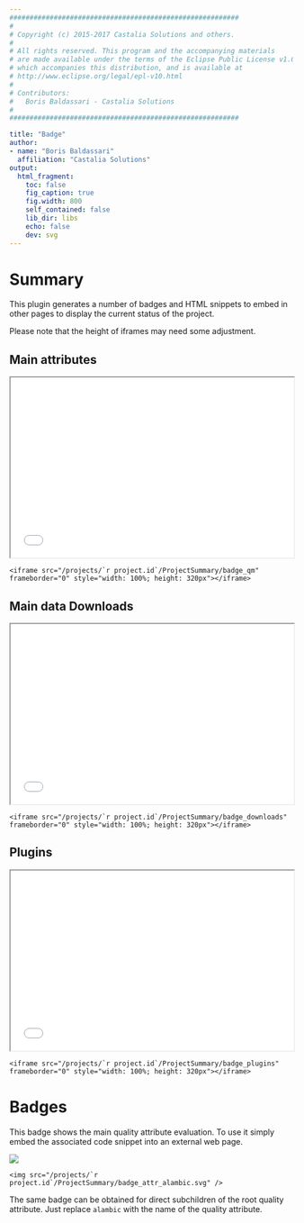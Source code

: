 ```yaml
---
#########################################################
#
# Copyright (c) 2015-2017 Castalia Solutions and others.
#
# All rights reserved. This program and the accompanying materials
# are made available under the terms of the Eclipse Public License v1.0
# which accompanies this distribution, and is available at
# http://www.eclipse.org/legal/epl-v10.html
#
# Contributors:
#   Boris Baldassari - Castalia Solutions
#
#########################################################

title: "Badge"
author:
- name: "Boris Baldassari"
  affiliation: "Castalia Solutions"
output:
  html_fragment:
    toc: false
    fig_caption: true
    fig.width: 800
    self_contained: false
    lib_dir: libs
    echo: false
    dev: svg
---
```


# Summary

This plugin generates a number of badges and HTML snippets to embed in other pages to display the current status of the project.

Please note that the height of iframes may need some adjustment.

<div class="row"><div class="col-md-4">

## Main attributes

<iframe src="/projects/`r project.id`/ProjectSummary/badge_qm" frameborder="1" style="width: 100%; height: 320px" scrolling="no"></iframe>

```<iframe src="/projects/`r project.id`/ProjectSummary/badge_qm" frameborder="0" style="width: 100%; height: 320px"></iframe>```

</div><div class="col-md-4">

## Main data Downloads

<iframe src="/projects/`r project.id`/ProjectSummary/badge_downloads" frameborder="1" style="width: 100%; height: 320px" scrolling="no"></iframe>

```<iframe src="/projects/`r project.id`/ProjectSummary/badge_downloads" frameborder="0" style="width: 100%; height: 320px"></iframe>```

</div><div class="col-md-4">

## Plugins

<iframe src="/projects/`r project.id`/ProjectSummary/badge_plugins" frameborder="1" style="width: 100%; height: 320px" scrolling="no"></iframe>

```<iframe src="/projects/`r project.id`/ProjectSummary/badge_plugins" frameborder="0" style="width: 100%; height: 320px"></iframe>```


</div></div>

# Badges

<div class="row"><div class="col-md-6">

This badge shows the main quality attribute evaluation. To use it simply embed the associated code snippet into an external web page.

<img src="/projects/`r project.id`/ProjectSummary/badge_attr_alambic.svg" />

```<img src="/projects/`r project.id`/ProjectSummary/badge_attr_alambic.svg" />```

</div><div class="col-md-6">

The same badge can be obtained for direct subchildren of the root quality attribute. Just replace `alambic` with the name of the quality attribute.

</div></div>

